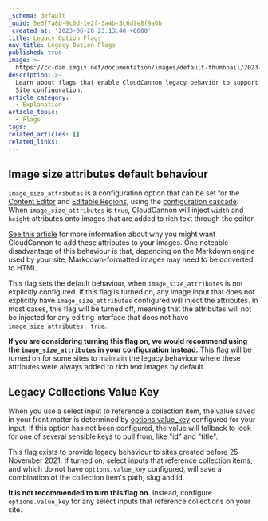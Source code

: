 ```yaml
---
_schema: default
_uuid: 5e6f7a8b-9c0d-1e2f-3a4b-5c6d7e8f9a0b
_created_at: '2023-06-20 23:13:40 +0000'
title: Legacy Option Flags
nav_title: Legacy Option Flags
published: true
image: >-
  https://cc-dam.imgix.net/documentation/images/default-thumbnail/2023-Q4/CloudCannon-Documentation-Thumbnail.png
description: >-
  Learn about flags that enable CloudCannon legacy behavior to support older
  Site configuration.
article_category:
  - Explanation
article_topic:
  - Flags
tags:
related_articles: []
related_links:
---
```

## Image size attributes default behaviour

`image_size_attributes` is a configuration option that can be set for the [Content Editor](/documentation/edit/interfaces/content-editor) and [Editable Regions](/documentation/edit/editing/html#editable-regions), using the [configuration cascade](/documentation/articles/using-the-configuration-cascade/). When `image_size_attributes` is `true`, CloudCannon will inject `width` and `height` attributes onto images that are added to rich text through the editor.

[See this article](/documentation/articles/why-cloudcannon-injects-width-and-height-onto-images/) for more information about why you might want CloudCannon to add these attributes to your images. One noteable disadvantage of this behaviour is that, depending on the Markdown engine used by your site, Markdown-formatted images may need to be converted to HTML.

This flag sets the default behaviour, when `image_size_attributes` is not explicitly configured. If this flag is turned on, any image input that does not explicitly have `image_size_attributes` configured will inject the attributes. In most cases, this flag will be turned off, meaning that the attributes will not be injected for any editing interface that does not have `image_size_attributes: true`.

**If you are considering turning this flag on, we would recommend using the `image_size_attributes` in your configuration instead.** This flag will be turned on for some sites to maintain the legacy behaviour where these attributes were always added to rich text images by default.

## Legacy Collections Value Key

When you use a select input to reference a collection item, the value saved in your front matter is determined by [options.value\_key](/documentation/articles/what-are-select-and-multiselect-inputs/#value_key) configured for your input. If this option has not been configured, the value will fallback to look for one of several sensible keys to pull from, like "id" and "title".

This flag exists to provide legacy behaviour to sites created before 25 November 2021. If turned on, select inputs that reference collection items, and which do not have `options.value_key` configured, will save a combination of the collection item's path, slug and id.

**It is not recommended to turn this flag on.** Instead, configure `options.value_key` for any select inputs that reference collections on your site.